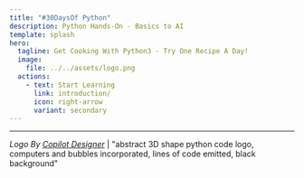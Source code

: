 ```yaml
---
title: "#30DaysOf Python"
description: Python Hands-On - Basics to AI
template: splash
hero:
  tagline: Get Cooking With Python3 - Try One Recipe A Day!
  image:
    file: ../../assets/logo.png
  actions:
    - text: Start Learning
      link: introduction/
      icon: right-arrow
      variant: secondary
---
```



---

_Logo By [Copilot Designer](https://www.bing.com/images/create)_ | "abstract 3D shape python code logo, computers and bubbles incorporated, lines of code emitted, black background"